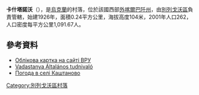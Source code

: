 {{coord|48|18|8|N|22|27|16|E|scale:30000|display=title}}

'''卡什塔諾沃'''（{{lang-uk|Каштаново}}），是[[烏克蘭|烏克蘭]]的村落，位於該國西部[[外喀爾巴阡州|外喀爾巴阡州]]，由[[別列戈沃區|別列戈沃區]]負責管轄，始建1926年，面積0.24平方公里，海拔高度104米，2001年人口262，人口密度每平方公里1,091.67人。

==參考資料==
* [http://w1.c1.rada.gov.ua/pls/z7503/A005?rdat1=03.09.2014&rf7571=10983 Облікова картка на сайті ВРУ]
* [http://www.karpataljaturizmus.info/settlement.php?language=hu&settlements_id=5151 Vadastanya Általános tudnivaló] {{Wayback|url=http://www.karpataljaturizmus.info/settlement.php?language=hu&settlements_id=5151 |date=20180308232628 }}
* [http://weather.in.ua/ua/zakarpatskaja/10353 Погода в селі Каштаново] {{Wayback|url=http://weather.in.ua/ua/zakarpatskaja/10353 |date=20200805084516 }}

{{DEFAULTSORT:Каштаново}}

[[Category:別列戈沃區村落|Category:別列戈沃區村落]]